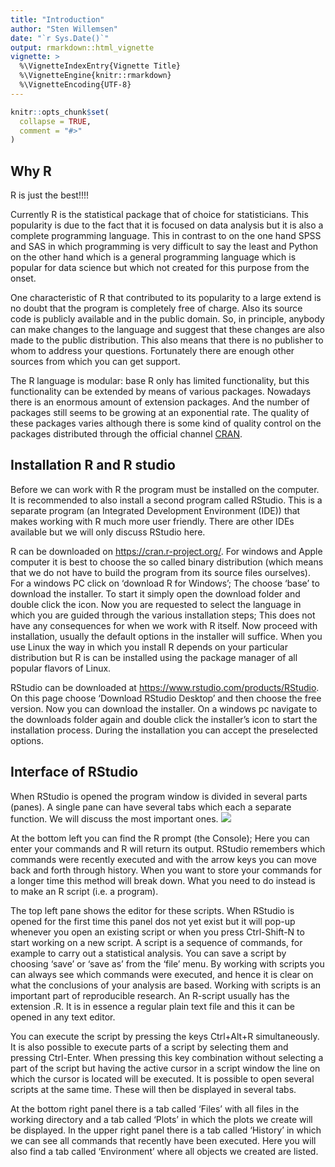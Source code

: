 ```yaml
---
title: "Introduction"
author: "Sten Willemsen"
date: "`r Sys.Date()`"
output: rmarkdown::html_vignette
vignette: >
  %\VignetteIndexEntry{Vignette Title}
  %\VignetteEngine{knitr::rmarkdown}
  %\VignetteEncoding{UTF-8}
---
```


```r
knitr::opts_chunk$set(
  collapse = TRUE,
  comment = "#>"
)
```
## Why R

R is just the best!!!!

Currently R is the statistical package that of choice for statisticians. This popularity is due to the fact that it is focused on data analysis but it is also a complete programming language. This in contrast to on the one hand SPSS and SAS in which programming is very difficult to say the least and Python on the other hand which is a general programming language which is popular for data science but which not created for this purpose from the onset.  

One characteristic of R that contributed to its popularity to a large extend is no doubt that the program is completely free of charge. Also its source code is publicly available and in the public domain. So, in principle, anybody can make changes to the language and suggest that these changes are also made to the public distribution. This also means that there is no publisher to whom to address  your questions. Fortunately there are enough other sources from which you can get support.

The R language is modular: base R only has limited functionality, but this functionality can be extended by means of various packages. Nowadays there is an enormous amount of extension packages. And the number of packages still seems to be growing at an exponential rate. The quality of these packages varies although there is some kind of quality control on the packages distributed through the official channel [CRAN](https://cran.r-project.org/).  

## Installation R and R studio
Before we can work with R the program must be installed on the computer. It is recommended to also install a second program called RStudio. This is a separate program (an Integrated Development Environment (IDE)) that makes working with R much more user friendly. There are other IDEs available but we will only discuss RStudio here.

R can be downloaded on [https://cran.r-project.org/](https://cran.r-project.org/).  For windows and Apple computer it is best to choose the so called binary distribution (which means that we do not have to build the program from its source files ourselves). For a windows PC click on 'download R for Windows'; The choose 'base' to download the installer. To start it simply open the download folder and double click the icon. Now you are requested to select the language in which you are guided through the various installation steps; This does not have any consequences for when we work with R itself. Now proceed with installation, usually the default options in the installer will suffice.  When you use Linux the way in which you install R depends on your particular distribution but R is can be installed using the package manager of all popular flavors of Linux. 

RStudio can be downloaded at [https://www.rstudio.com/products/RStudio](https://www.rstudio.com/products/RStudio/). On this page choose 'Download RStudio Desktop'  and then choose the free version. Now you can download the installer. On a windows pc navigate to the downloads folder again and double click the installer's icon to start the installation process. During the installation you can accept the preselected options.

## Interface of RStudio
When RStudio is opened the program window is divided in several parts (panes). A single pane can have several tabs which each a separate function. We will discuss the most important ones. 
![](rstudiolayout.jpg) 

At the bottom left you can find the R prompt (the Console); Here you can enter your commands and R will return its output.  RStudio remembers which commands were recently executed and with the arrow keys you can move back and forth through history. When you want to store your commands for a longer time this method will break down. What you need to do instead is to make an R script (i.e. a program).

The top left pane shows the editor for these scripts. When RStudio is opened for the first time this panel dos not yet exist but it will pop-up whenever you open an existing script or when you press Ctrl-Shift-N to start working on a new script. A script is a sequence of commands, for example to carry out a statistical analysis. You can save a script by choosing 'save' or 'save as' from the 'file' menu. By working with scripts you can always see which commands were executed, and hence it is clear on what the conclusions of your analysis are based. Working with scripts is an important part of reproducible research.  An R-script usually has the extension .R. It is in essence a regular plain text file and this it can be opened in any text editor.

You can execute the script by pressing the keys Ctrl+Alt+R simultaneously. It is also possible to execute parts of a script by selecting them and pressing Ctrl-Enter. When pressing this key combination without selecting a part of the script but having the active cursor in a script window the line on which the cursor is located will be executed. It is possible to open several scripts at the same time. These will then be displayed in several tabs.

At the bottom right panel there is a tab called 'Files' with all files in the working directory and a tab called 'Plots' in which the plots we create will be displayed. In the upper right panel there is a tab called 'History' in which we can see all commands that recently have been executed. Here you will also find a tab called 'Environment' where all objects we created are listed. 
